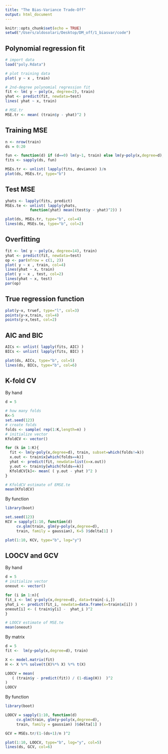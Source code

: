 ```yaml
---
title: "The Bias-Variance Trade-Off"
output: html_document
---
```


```r
knitr::opts_chunk$set(echo = TRUE)
setwd("/Users/aldosolari/Desktop/DM_off/1_biasvar/code")
```

## Polynomial regression fit

```r
# import data
load("poly.Rdata")

# plot training data
plot( y ~ x , train)

# 2nd-degree polynomial regression fit
fit <- lm( y ~ poly(x, degree=2), train)
yhat <- predict(fit, newdata=test)
lines( yhat ~ x, train)

# MSE.tr
MSE.tr <- mean( (train$y - yhat)^2 )
```

## Training MSE

```r
n <- nrow(train)
ds = 0:20

fun <- function(d) if (d==0) lm(y~1, train) else lm(y~poly(x,degree=d), train)
fits <- sapply(ds, fun)

MSEs.tr <- unlist( lapply(fits, deviance) )/n
plot(ds, MSEs.tr, type="b")
```

## Test MSE

```r
yhats <- lapply(fits, predict)
MSEs.te <- unlist( lapply(yhats, 
           function(yhat) mean((test$y - yhat)^2)) )

plot(ds, MSEs.tr, type="b", col=4)
lines(ds, MSEs.te, type="b", col=2)
```

## Overfitting

```r
fit <- lm( y ~ poly(x, degree=14), train)
yhat <- predict(fit, newdata=test)
op <- par(mfrow = c(1, 2))
plot( y ~ x , train, col=4)
lines(yhat ~ x, train)
plot( y ~ x , test, col=2)
lines(yhat ~ x, test)
par(op)
```

## True regression function

```r
plot(y~x, truef, type="l", col=3)
points(y~x,train, col=4)
points(y~x,test, col=2)
```

## AIC and BIC

```r
AICs <- unlist( lapply(fits, AIC) )
BICs <- unlist( lapply(fits, BIC) )

plot(ds, AICs, type="b", col=5)
lines(ds, BICs, type="b", col=6)
```



## K-fold CV

By hand

```r
d = 5

# how many folds
K<-5
set.seed(123)
# create folds
folds <- sample( rep(1:K,length=n) )
# initialize vector
KfoldCV <- vector()

for (k in 1:K){
  fit <- lm(y~poly(x,degree=d), train, subset=which(folds!=k))
  x.out <- train$x[which(folds==k)]
  yhat <- predict(fit, newdata=list(x=x.out))
  y.out <- train$y[which(folds==k)]
  KfoldCV[k]<- mean( ( y.out - yhat )^2 )
}

# KfoldCV estimate of EMSE.te
mean(KfoldCV)
```

By function

```r
library(boot)

set.seed(123)
KCV = sapply(1:10, function(d) 
     cv.glm(train, glm(y~poly(x,degree=d), 
     train, family = gaussian), K=5 )$delta[1] )

plot(1:10, KCV, type="b", log="y")
```

## LOOCV and GCV

By hand

```r
d = 5
# initialize vector
oneout <- vector()

for (i in 1:n){
fit_i <- lm( y~poly(x,degree=d), data=train[-i,])
yhat_i <- predict(fit_i, newdata=data.frame(x=train$x[i]) )
oneout[i] <- ( train$y[i] -  yhat_i )^2
}

# LOOCV estimate of MSE.te
mean(oneout)
```

By matrix

```r
d = 5
fit <-  lm(y~poly(x,degree=d), train)

X <- model.matrix(fit)
H <- X %*% solve(t(X)%*% X) %*% t(X)

LOOCV = mean(
   ( (train$y - predict(fit)) / (1-diag(H))  )^2 
) 
LOOCV
```


By function

```r
library(boot)

LOOCV = sapply(1:10, function(d) 
     cv.glm(train, glm(y~poly(x,degree=d), 
     train, family = gaussian) )$delta[1] )

GCV = MSEs.tr/(1-(ds+1)/n )^2

plot(1:10, LOOCV, type="b", log="y", col=5)
lines(ds, GCV, col=6)
```